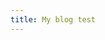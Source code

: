 ```yaml
---
title: My blog test
---
```



<Articles>
  <Post
    title="Tornando-se um programador melhor #1"
    description="Iniciando uma caminhada para ser um programador melhor"
    url="/blog/1683384236688-5-array-prototypes-explicados"
  />
  <Post
    title="5 Array prototypes explicados"
    description="Como usar Array From, Of, Every, Some e At"
    url="/blog/1683384236688-5-array-prototypes-explicados"
  />
</Articles>
